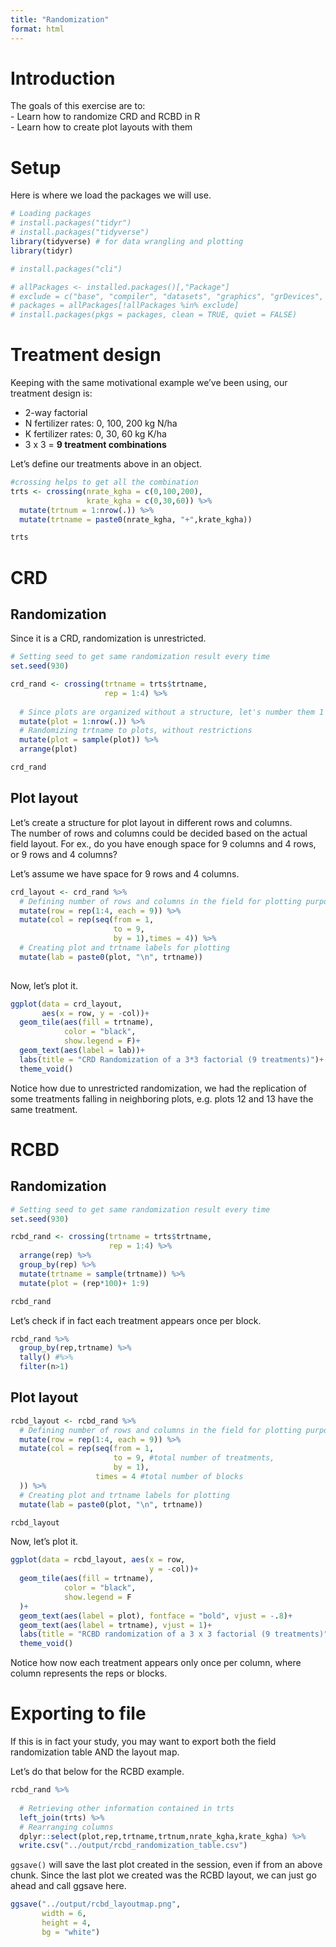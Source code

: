 ```yaml
---
title: "Randomization"
format: html
---
```


# Introduction  
The goals of this exercise are to:  
- Learn how to randomize CRD and RCBD in R  
- Learn how to create plot layouts with them  

# Setup  
Here is where we load the packages we will use.  
```r
# Loading packages
# install.packages("tidyr")
# install.packages("tidyverse")
library(tidyverse) # for data wrangling and plotting
library(tidyr)

# install.packages("cli")

# allPackages <- installed.packages()[,"Package"]
# exclude = c("base", "compiler", "datasets", "graphics", "grDevices", "grid", "methods", "parallel", "splines", "stats", "stats4", "tcltk", "tools", "utils")
# packages = allPackages[!allPackages %in% exclude]
# install.packages(pkgs = packages, clean = TRUE, quiet = FALSE)
```

# Treatment design  
Keeping with the same motivational example we've been using, our treatment design is:  

-   2-way factorial\
-   N fertilizer rates: 0, 100, 200 kg N/ha\
-   K fertilizer rates: 0, 30, 60 kg K/ha\
-   3 x 3 = **9 treatment combinations**

Let's define our treatments above in an object.  
```r
#crossing helps to get all the combination
trts <- crossing(nrate_kgha = c(0,100,200),
                 krate_kgha = c(0,30,60)) %>% 
  mutate(trtnum = 1:nrow(.)) %>% 
  mutate(trtname = paste0(nrate_kgha, "+",krate_kgha))

trts
```


# CRD  
## Randomization  
Since it is a CRD, randomization is unrestricted.  

```r
# Setting seed to get same randomization result every time
set.seed(930)

crd_rand <- crossing(trtname = trts$trtname,
                     rep = 1:4) %>% 
  
  # Since plots are organized without a structure, let's number them 1 through 36
  mutate(plot = 1:nrow(.)) %>% 
  # Randomizing trtname to plots, without restrictions 
  mutate(plot = sample(plot)) %>% 
  arrange(plot)

crd_rand
```

## Plot layout  
Let's create a structure for plot layout in different rows and columns.  
The number of rows and columns could be decided based on the actual field layout. For ex., do you have enough space for 9 columns and 4 rows, or 9 rows and 4 columns?  

Let's assume we have space for 9 rows and 4 columns.  

```r
crd_layout <- crd_rand %>% 
  # Defining number of rows and columns in the field for plotting purposes
  mutate(row = rep(1:4, each = 9)) %>% 
  mutate(col = rep(seq(from = 1,
                       to = 9,
                       by = 1),times = 4)) %>% 
  # Creating plot and trtname labels for plotting
  mutate(lab = paste0(plot, "\n", trtname))
  
```

Now, let's plot it.
```r
ggplot(data = crd_layout,
       aes(x = row, y = -col))+
  geom_tile(aes(fill = trtname),
            color = "black",
            show.legend = F)+
  geom_text(aes(label = lab))+
  labs(title = "CRD Randomization of a 3*3 factorial (9 treatments)")+
  theme_void()

```

Notice how due to unrestricted randomization, we had the replication of some treatments falling in neighboring plots, e.g. plots 12 and 13 have the same treatment.  


# RCBD  
## Randomization  
```r
# Setting seed to get same randomization result every time
set.seed(930)

rcbd_rand <- crossing(trtname = trts$trtname,
                      rep = 1:4) %>% 
  arrange(rep) %>% 
  group_by(rep) %>% 
  mutate(trtname = sample(trtname)) %>% 
  mutate(plot = (rep*100)+ 1:9)

rcbd_rand
```

Let's check if in fact each treatment appears once per block.  
```r
rcbd_rand %>% 
  group_by(rep,trtname) %>% 
  tally() #%>% 
  filter(n>1)
```

## Plot layout  
```r
rcbd_layout <- rcbd_rand %>%
  # Defining number of rows and columns in the field for plotting purposes
  mutate(row = rep(1:4, each = 9)) %>%
  mutate(col = rep(seq(from = 1, 
                       to = 9, #total number of treatments, 
                       by = 1), 
                   times = 4 #total number of blocks
  )) %>%
  # Creating plot and trtname labels for plotting
  mutate(lab = paste0(plot, "\n", trtname))

rcbd_layout
```

Now, let's plot it.
```r
ggplot(data = rcbd_layout, aes(x = row, 
                               y = -col))+
  geom_tile(aes(fill = trtname),
            color = "black",
            show.legend = F
  )+
  geom_text(aes(label = plot), fontface = "bold", vjust = -.8)+
  geom_text(aes(label = trtname), vjust = 1)+
  labs(title = "RCBD randomization of a 3 x 3 factorial (9 treatments)") +
  theme_void()

```

Notice how now each treatment appears only once per column, where column represents the reps or blocks.  

# Exporting to file  
If this is in fact your study, you may want to export both the field randomization table AND the layout map.  

Let's do that below for the RCBD example.  

```r
rcbd_rand %>% 
  
  # Retrieving other information contained in trts
  left_join(trts) %>% 
  # Rearranging columns  
  dplyr::select(plot,rep,trtname,trtnum,nrate_kgha,krate_kgha) %>% 
  write.csv("../output/rcbd_randomization_table.csv")

```

`ggsave()` will save the last plot created in the session, even if from an above chunk. Since the last plot we created was the RCBD layout, we can just go ahead and call ggsave here.  

```r
ggsave("../output/rcbd_layoutmap.png",
       width = 6,
       height = 4,
       bg = "white")
```


